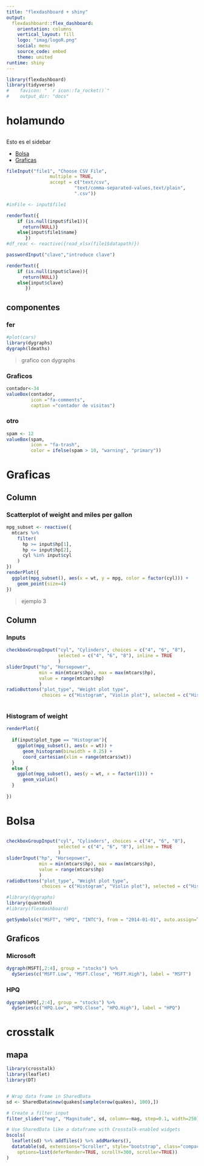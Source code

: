 ```yaml
---
title: "flexdashboard + shiny"
output:
  flexdashboard::flex_dashboard:
    orientation: columns
    vertical_layout: fill
    logo: "imag/logoR.png"
    social: menu
    source_code: embed
    theme: united
runtime: shiny
---
```


<script>
$('.navbar-logo').wrap('<a href="http://www.enrdados.net" target=_blank>');
</script>

```r
library(flexdashboard)
library(tidyverse)
#    favicon: " `r icon::fa_rocket()`"
#    output_dir: "docs"

```

# holamundo {data-icon="fa-calendar"} 

## {.sidebar}

Esto es el sidebar

* [Bolsa](#Bolsa)
* [Graficas](#g1)

```r
fileInput("file1", "Choose CSV File",
                multiple = TRUE,
                accept = c("text/csv",
                         "text/comma-separated-values,text/plain",
                         ".csv"))

#inFile <- input$file1

renderText({
    if (is.null(input$file1)){
      return(NULL)}
    else{input$file1$name}
       })
#df_reac <- reactive({read_xlsx(file1$datapath)})

passwordInput("clave","introduce clave")

renderText({
    if (is.null(input$clave)){
      return(NULL)}
    else{input$clave}
       })
```

## componentes

### fer 
```r
#plot(cars)
library(dygraphs)
dygraph(ldeaths)
```

> grafico con dygraphs


### Graficos 

```r

contador<-34
valueBox(contador,
         icon ="fa-comments",
         caption ="contador de visitas")
```

### otro

```r
spam <- 12
valueBox(spam, 
         icon = "fa-trash",
         color = ifelse(spam > 10, "warning", "primary"))
```


# Graficas {data-icon="fa-users"} 

## Column {data-width=650}


### Scatterplot of weight and miles per gallon

```r
mpg_subset <- reactive({
  mtcars %>%
    filter(
      hp >= input$hp[1],
      hp <= input$hp[2],
      cyl %in% input$cyl
    )
})
renderPlot({
  ggplot(mpg_subset(), aes(x = wt, y = mpg, color = factor(cyl))) +
    geom_point(size=4)
})
```

> ejemplo 3


Column {data-width=350}  
-----------------------------------------------------------------------

### Inputs

```r
checkboxGroupInput("cyl", "Cylinders", choices = c("4", "6", "8"),
                   selected = c("4", "6", "8"), inline = TRUE
                   )
sliderInput("hp", "Horsepower",
            min = min(mtcars$hp), max = max(mtcars$hp),
            value = range(mtcars$hp)
            )
radioButtons("plot_type", "Weight plot type", 
             choices = c("Histogram", "Violin plot"), selected = c("Histogram"))



```

### Histogram of weight

```r
renderPlot({
  
  if(input$plot_type == "Histogram"){
    ggplot(mpg_subset(), aes(x = wt)) +
      geom_histogram(binwidth = 0.25) +
      coord_cartesian(xlim = range(mtcars$wt)) 
  }
  else {
    ggplot(mpg_subset(), aes(y = wt, x = factor(1))) +
      geom_violin()
  }
    
})
```

# Bolsa {data-icon="fa-signal"} 

## {.sidebar}


```r
checkboxGroupInput("cyl", "Cylinders", choices = c("4", "6", "8"),
                   selected = c("4", "6", "8"), inline = TRUE
                   )
sliderInput("hp", "Horsepower",
            min = min(mtcars$hp), max = max(mtcars$hp),
            value = range(mtcars$hp)
            )
radioButtons("plot_type", "Weight plot type", 
             choices = c("Histogram", "Violin plot"), selected = c("Histogram"))

#library(dygraphs)
library(quantmod)
#library(flexdashboard)

getSymbols(c("MSFT", "HPQ", "INTC"), from = "2014-01-01", auto.assign=TRUE)
```

## Graficos


### Microsoft

```r
dygraph(MSFT[,2:4], group = "stocks") %>% 
  dySeries(c("MSFT.Low", "MSFT.Close", "MSFT.High"), label = "MSFT")

```

### HPQ

```r
dygraph(HPQ[,2:4], group = "stocks") %>% 
  dySeries(c("HPQ.Low", "HPQ.Close", "HPQ.High"), label = "HPQ")
```


# crosstalk

## mapa

```r
library(crosstalk)
library(leaflet)
library(DT)


# Wrap data frame in SharedData
sd <- SharedData$new(quakes[sample(nrow(quakes), 100),])

# Create a filter input
filter_slider("mag", "Magnitude", sd, column=~mag, step=0.1, width=250)

# Use SharedData like a dataframe with Crosstalk-enabled widgets
bscols(
  leaflet(sd) %>% addTiles() %>% addMarkers(),
  datatable(sd, extensions="Scroller", style="bootstrap", class="compact", width="100%",
    options=list(deferRender=TRUE, scrollY=300, scroller=TRUE))
)
```

